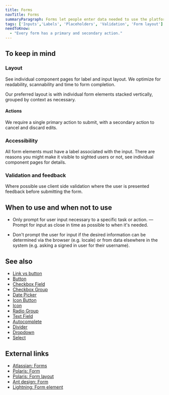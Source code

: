 ```yaml
---
title: Forms
navTitle: Forms
summaryParagraph: Forms let people enter data needed to use the platform.
tags: ['Inputs','Labels', 'Placeholders', 'Validation', 'Form layout']
needToKnow:
  - "Every form has a primary and secondary action."
---
```



## To keep in mind

### Layout

See individual component pages for label and input layout.
We optimize for readability, scannability and time to form completion.

Our preferred layout is with individual form elements stacked vertically, grouped by context as necessary. 

#### Actions

We require a single primary action to submit, with a secondary action to cancel and discard edits.

### Accessibility

All form elements must have a label associated with the input. There are reasons you might make it visible to sighted users or not, see individual component pages for details.

### Validation and feedback

Where possible use client side validation where the user is presented feedback before submitting the form.

## When to use and when not to use

<WhenToUseAndWhenNotToUse>
<WhenToUse>

- Only prompt for user input necessary to a specific task or action.
— Prompt for input as close in time as possible to when it's needed. 

</WhenToUse>
<WhenNotToUse>

- Don't prompt the user for input if the desired information can be determined via the browser (e.g. locale) or from data elsewhere in the system (e.g. asking a signed in user for their username).

</WhenNotToUse>
</WhenToUseAndWhenNotToUse>

## See also
- [Link vs button](/guidelines/link-vs-button)
- [Button](/components/button)
- [Checkbox Field](/components/checkbox-field)
- [Checkbox Group](/components/checkbox-group)
- [Date Picker](/components/date-picker)
- [Icon Button](/components/icon-button)
- [Icon](/components/icon)
- [Radio Group](/components/radio-group)
- [Text Field](/components/text-field)
- [Autocomplete](/components/autocomplete)
- [Divider](/components/divider)
- [Dropdown](/components/dropdown)
- [Select](/components/select)

## External links

- [Atlassian: Forms](https://www.atlassian.design/guidelines/product/patterns/forms)
- [Polaris: Form](https://polaris.shopify.com/components/forms/form)
- [Polaris: Form layout](https://polaris.shopify.com/components/forms/form-layout)
- [Ant design: Form](https://ant.design/components/form/?locale=en-US#header)
- [Lightning: Form element](https://www.lightningdesignsystem.com/components/form-element/)
